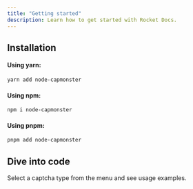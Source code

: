 ```yaml
---
title: "Getting started"
description: Learn how to get started with Rocket Docs.
---
```


## Installation

#### Using yarn:

```bash
yarn add node-capmonster
```

#### Using npm:

```bash
npm i node-capmonster
```

#### Using pnpm:

```bash
pnpm add node-capmonster
```

## Dive into code

Select a captcha type from the menu and see usage examples.
